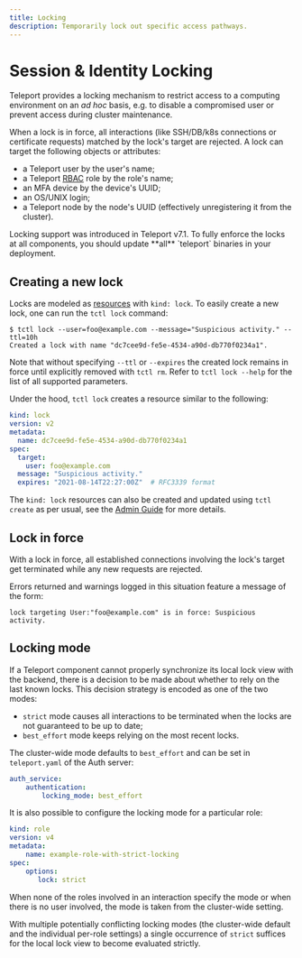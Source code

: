 ```yaml
---
title: Locking
description: Temporarily lock out specific access pathways.
---
```


# Session & Identity Locking

Teleport provides a locking mechanism to restrict access to a computing
environment on an *ad hoc* basis, e.g. to disable a compromised user or
prevent access during cluster maintenance.

When a lock is in force, all interactions (like SSH/DB/k8s connections or
certificate requests) matched by the lock's target are rejected.
A lock can target the following objects or attributes:
- a Teleport user by the user's name;
- a Teleport [RBAC](../reference.mdx) role by the role's name;
- an MFA device by the device's UUID;
- an OS/UNIX login;
- a Teleport node by the node's UUID (effectively unregistering it from the
  cluster).

<Admonition type="warning">
  Locking support was introduced in Teleport v7.1. To fully enforce the locks
  at all components, you should update **all** `teleport` binaries in your
  deployment.
</Admonition>

## Creating a new lock

Locks are modeled as [resources](../../admin-guide.mdx#resources) with `kind:
lock`.  To easily create a new lock, one can run the `tctl lock` command:

```
$ tctl lock --user=foo@example.com --message="Suspicious activity." --ttl=10h
Created a lock with name "dc7cee9d-fe5e-4534-a90d-db770f0234a1".
```

Note that without specifying `--ttl` or `--expires` the created lock remains in
force until explicitly removed with `tctl rm`.  Refer to `tctl lock --help` for
the list of all supported parameters.

Under the hood, `tctl lock` creates a resource similar to the following:

```yaml
kind: lock
version: v2
metadata:
  name: dc7cee9d-fe5e-4534-a90d-db770f0234a1
spec:
  target:
    user: foo@example.com
  message: "Suspicious activity."
  expires: "2021-08-14T22:27:00Z"  # RFC3339 format
```

The `kind: lock` resources can also be created and updated using `tctl create`
as per usual, see the [Admin Guide](../../admin-guide.mdx#resources) for more
details.

## Lock in force

With a lock in force, all established connections involving the lock's target
get terminated while any new requests are rejected.

Errors returned and warnings logged in this situation feature a message of the
form:
```
lock targeting User:"foo@example.com" is in force: Suspicious activity.
```

## Locking mode

If a Teleport component cannot properly synchronize its local lock view with
the backend, there is a decision to be made about whether to rely on the last
known locks. This decision strategy is encoded as one of the two modes:
- `strict` mode causes all interactions to be terminated when the locks are not
  guaranteed to be up to date;
- `best_effort` mode keeps relying on the most recent locks.

The cluster-wide mode defaults to `best_effort` and can be set in
`teleport.yaml` of the Auth server:

```yaml
auth_service:
    authentication:
        locking_mode: best_effort
```

It is also possible to configure the locking mode for a particular role:

```yaml
kind: role
version: v4
metadata:
    name: example-role-with-strict-locking
spec:
    options:
       lock: strict
```

When none of the roles involved in an interaction specify the mode or when
there is no user involved, the mode is taken from the cluster-wide setting.

With multiple potentially conflicting locking modes (the cluster-wide default
and the individual per-role settings) a single occurrence of `strict` suffices
for the local lock view to become evaluated strictly.
